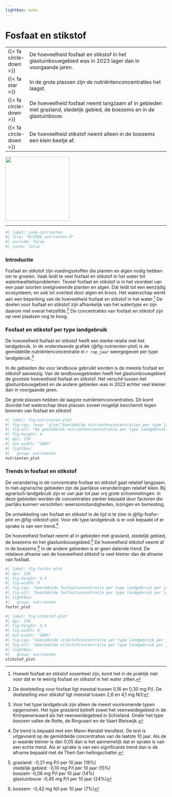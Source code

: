 ```yaml
---
lightbox: auto
---
```


# Fosfaat en stikstof {#sec-nutrienten}

::: samenvatting
|                                  |                                                                                                                        |
|---|------------------------------------------------------------|
| [{{< fa circle-down >}}]{.blauw} | De hoeveelheid fosfaat en stikstof in het glastuinbouwgebied was in 2023 lager dan in voorgaande jaren.                |
| [{{< fa star >}}]{.blauw}        | In de grote plassen zijn de nutriëntenconcentraties het laagst.                                                        |
| [{{< fa circle-down >}}]{.blauw} | De hoeveelheid fosfaat neemt langzaam af in gebieden met grasland, stedelijk gebied, de boezems en in de glastuinbouw. |
| [{{< fa circle-down >}}]{.grijs} | De hoeveelheid stikstof neemt alleen in de boezems een klein beetje af.                                                |

::: aside
![](images%5Cvince_positive2.svg){.nolightbox fig-align="center" width="200" fig-alt="Pictogram van een voorzichtig blij kijkende vis"}
:::
:::

------------------------------------------------------------------------

```r
#| label: code-nutrienten
#| file: "R/CODE_nutrienten.R"
#| include: false
#| cache: false
```

### Introductie {.unnumbered}

Fosfaat en stikstof zijn voedingsstoffen die planten en algen nodig hebben om te groeien. Vaak leidt te veel fosfaat en stikstof in het water tot waterkwaliteitsproblemen. Teveel fosfaat en stikstof is in het voordeel van een paar soorten snelgroeiende planten en algen. Dat leidt tot een eenzijdig ecosysteem; en ook tot overlast door algen en kroos. Het waterschap werkt aan een beperking van de hoeveelheid fosfaat en stikstof in het water.[^05-nutrienten-1] De doelen voor fosfaat en stikstof zijn afhankelijk van het watertype en zijn daarom niet overal hetzelfde.[^05-nutrienten-2] De concentraties van fosfaat en stikstof zijn op veel plaatsen nog te hoog.

[^05-nutrienten-1]: Hoewel fosfaat en stikstof essentieel zijn, komt het in de praktijk niet voor dat er te weinig fosfaat en stikstof in het water zitten.

[^05-nutrienten-2]: De doelstelling voor fosfaat ligt meestal tussen 0,16 en 0,30 mg P/l. De doelstelling voor stikstof ligt meestal tussen 2,6 en 4,1 mg N/l/

### Fosfaat en stikstof per type landgebruik {.unnumbered}

De hoeveelheid fosfaat en stikstof heeft een sterke relatie met het landgebruik. In de onderstaande grafiek (@fig-nutrienten-plot) is de gemiddelde nutriëntenconcentratie in `r rap_jaar` weergegeven per type landgebruik.[^05-nutrienten-3]

[^05-nutrienten-3]: Voor het type landgebruik zijn alleen de meest voorkomende typen opgenomen. Het type *grasland* betreft zowel het veenweidegebied in de Krimpenerwaard als het veenweidegebied in Schieland. Onder het type *boezem* vallen de Rotte, de Ringvaart en de Vaart Bleiswijk.

In de gebieden die voor landbouw gebruikt worden is de meeste fosfaat en stikstof aanwezig. Van de landbouwgebieden heeft het glastuinbouwgebied de grootste hoeveelheid fosfaat en stikstof. Het verschil tussen het glastuinbouwgebied en de andere gebieden was in 2023 echter veel kleiner dan in voorgaande jaren.

De grote plassen hebben de laagste nutriëntenconcentraties. Dit komt doordat het waterschap deze plassen zoveel mogelijk beschermt tegen bronnen van fosfaat en stikstof.

```r
#| label: fig-nutrienten-plot
#| fig-cap: !expr 'glue("Gemiddelde nutriëntenconcentraties per type landgebruik in {rap_jaar}.")'
#| fig-alt: "De gemiddelde nutriëntenconcentratie per type landgebruik."
#| fig-height: 4
#| dpi: 150
#| out.width: "100%"
#| lightbox:
#|   group: nutrienten
nutrienten_plot
```

### Trends in fosfaat en stikstof {.unnumbered}

De verandering in de concentratie fosfaat en stikstof gaat relatief langzaam. In niet-agrarische gebieden zijn de jaarlijkse veranderingen relatief klein. Bij agrarisch landgebruik zijn er van jaar tot jaar vrij grote schommelingen. In deze gebieden worden de concentraties sterker bepaald door factoren die jaarlijks kunnen verschillen: weersomstandigheden, lozingen en bemesting.

De ontwikkeling van fosfaat en stikstof in de tijd is te zien in @fig-fosfor-plot en @fig-stikstof-plot. Voor elk type landgebruik is er ook bepaald of er sprake is van een trend.[^05-nutrienten-4]

[^05-nutrienten-4]: De trend is bepaald met een Mann-Kendall trendtest. De test is uitgevoerd op de gemiddelde concentraties van de laatste 10 jaar. Als de p-waarde kleiner is dan 0,05 dan is het aannemelijk dat er sprake is van een echte trend. Als er sprake is van een significante trend dan is de afname bepaald met de Theil-Sen hellingschatter.

De hoeveelheid fosfaat neemt af in gebieden met grasland, stedelijk gebied, de boezems en het glastuinbouwgebied.[^05-nutrienten-5] De hoeveelheid stikstof neemt af in de boezems.[^05-nutrienten-6] In de andere gebieden is er geen dalende trend. De relatieve afname van de hoeveelheid stikstof is veel kleiner dan de afname van fosfaat.

[^05-nutrienten-5]: grasland: -0,21 mg P/l per 10 jaar (19%) <br>stedelijk gebied: -0,10 mg P/l per 10 jaar (15%)<br>boezem -0,06 mg P/l per 10 jaar (14%)<br>glastuinbouw -0,45 mg P/l per 10 jaar (24%)

[^05-nutrienten-6]: boezem: -0,42 mg N/l per 10 jaar (7%)

::: column-body-outset
```r
#| label: fig-fosfor-plot
#| dpi: 150
#| fig-height: 4.5
#| fig-width: 9
#| fig-cap: "Gemiddelde fosfaatconcentratie per type landgebruik per jaar"
#| fig-alt: "Gemiddelde fosfaatconcentratie per type landgebruik per jaar"
#| lightbox:
#|   group: nutrienten
fosfor_plot
```
:::

::: column-body-outset
```r
#| label: fig-stikstof-plot
#| dpi: 150
#| fig-height: 4.5
#| fig-width: 9
#| out-width: "100%"
#| fig-cap: "Gemiddelde stikstofconcentratie per type landgebruik per jaar."
#| fig-alt: "Gemiddelde stikstofconcentratie per type landgebruik per jaar."
#| lightbox:
#|   group: nutrienten
stikstof_plot
```
:::


